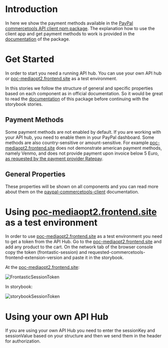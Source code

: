 

<Meta title="Welcome" />

# Introduction

In here we show the payment methods available in the [PayPal commercetools API client npm package](https://www.npmjs.com/package/paypal-commercetools-client). The explanation how to use the client app and get payment methods to work is provided in the [documentation](https://www.npmjs.com/package/paypal-commercetools-client) of the package.

# Get Started

In order to start you need a running API hub. You can use your own API hub or [poc-mediaopt2.frontend.site](https://poc-mediaopt2.frontend.site/) as a test environment.

In this stories we follow the structure of general and specific properties based on each component as in official documentation. So it would be great to read the [documentation](https://www.npmjs.com/package/paypal-commercetools-client) of this package before continuing with the storybook stories.

## Payment Methods

Some payment methods are not enabled by default. If you are working with your API hub, you need to enable them in your PayPal dashboard. Some methods are also country-sensitive or amount-sensitive. For example [poc-mediaopt2.frontend.site](https://poc-mediaopt2.frontend.site/) does not demonstrate american payment methods, namely Venmo, and does not provide payment upon invoice below 5 Euro, [as requested by the payment provider Ratepay](https://developer.paypal.com/docs/checkout/apm/pay-upon-invoice/).

## General Properties

These properties will be shown on all components and you can read more about them on the [paypal-commercetools-client](https://www.npmjs.com/package/paypal-commercetools-client) documentation.

# Using [poc-mediaopt2.frontend.site](https://poc-mediaopt2.frontend.site/) as a test environment

In order to use [poc-mediaopt2.frontend.site](https://poc-mediaopt2.frontend.site/) as a test environment you need to get a token from the API Hub. Go to the [poc-mediaopt2.frontend.site](https://poc-mediaopt2.frontend.site/) and add any product to the cart. On the network tab of the browser console copy the token (frontastic-session) and requested-commercetools-frontend-extension-version and paste it in the storybook.

At the [poc-mediaopt2.frontend.site](https://poc-mediaopt2.frontend.site/):

<img src={sessionTokenImage} alt="FrontasticSessionToken" className="mb-4" />

In storybook:

<img src={storybookTokenImage} alt="storybookSessionToken" className="mb-4" />

# Using your own API Hub

If you are using your own API Hub you need to enter the sessionKey and sessionValue based on your structure and then we send them in the header for authorization.
